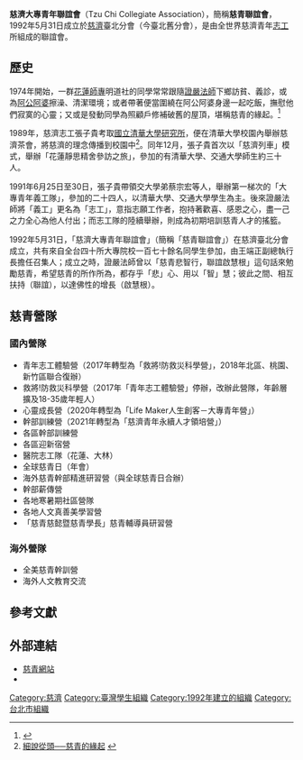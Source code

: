 {{Notability Unreferenced |time=2010-03-17T17:25:34+00:00 }}

'''慈濟大專青年聯誼會'''（Tzu Chi Collegiate Association），簡稱'''慈青聯誼會'''，1992年5月31日成立於[[慈濟|慈濟]]臺北分會（今臺北舊分會），是由全世界慈濟青年[[志工|志工]]所組成的聯誼會。

==歷史==
1974年開始，一群[[花蓮師專|花蓮師專]]明道社的同學常常跟隨[[釋證嚴|證嚴法師]]下鄉訪貧、義診，或為[[阿公|阿公]][[阿婆|阿婆]]擦澡、清潔環境；或者帶著便當圍繞在阿公阿婆身邊一起吃飯，撫慰他們寂寞的心靈；又或是發動同學為照顧戶修補破舊的屋頂，堪稱慈青的緣起。<ref>{{Cite web|url=http://www.tzuchi.org.tw/index.php?option=com_content&view=article&id=417%3A2009-02-06-08-32-46&catid=86%3Atzuchi-groups&Itemid=344&lang=zh|title=慈濟大專青年聯誼會|accessdate=|author=|date=|publisher=|access-date=2015-09-14|archive-url=https://web.archive.org/web/20150626235708/http://www.tzuchi.org.tw/index.php?option=com_content&view=article&id=417%3A2009-02-06-08-32-46&catid=86%3Atzuchi-groups&Itemid=344&lang=zh|archive-date=2015-06-26|dead-url=yes}}</ref>

1989年，慈濟志工張子貴考取[[國立清華大學|國立清華大學]][[研究所|研究所]]，便在清華大學校園內舉辦慈濟茶會，將慈濟的理念傳播到校園中<ref>[http://tzuching.us.tzuchi.org/tzuching/home.nsf/aboutC/k10084 細說從頭──慈青的緣起 ] {{webarchive|url=https://web.archive.org/web/20121214072240/http://tzuching.us.tzuchi.org/tzuching/home.nsf/aboutC/k10084 |date=2012-12-14 }}</ref>。同年12月，張子貴首次以「慈濟列車」模式，舉辦「花蓮靜思精舍參訪之旅」，參加的有清華大學、交通大學師生約三十人。

1991年6月25日至30日，張子貴帶領交大學弟蔡宗宏等人，舉辦第一梯次的「大專青年義工隊」，參加的二十四人，以清華大學、交通大學學生為主。後來證嚴法師將「義工」更名為「志工」，意指志願工作者，抱持著歡喜、感恩之心，盡一己之力全心為他人付出；而志工隊的陸續舉辦，則成為初期培訓慈青人才的搖籃。 

1992年5月31日，「慈濟大專青年聯誼會」（簡稱「慈青聯誼會」）在慈濟臺北分會成立，共有來自全台四十所大專院校一百七十餘名同學生參加，由王端正副總執行長擔任召集人；成立之時，證嚴法師曾以「慈青悲智行，聯誼啟慧根」這句話來勉勵慈青，希望慈青的所作所為，都存乎「悲」心、用以「智」慧；彼此之間、相互扶持（聯誼），以達佛性的增長（啟慧根）。

==慈青營隊==
===國內營隊===
*青年志工體驗營（2017年轉型為「救將!防救災科學營」，2018年北區、桃園、新竹區聯合復辦）
*救將!防救災科學營（2017年「青年志工體驗營」停辦，改辦此營隊，年齡層擴及18-35歲年輕人）
*心靈成長營（2020年轉型為「Life Maker人生創客－大專青年營」）
*幹部訓練營（2021年轉型為「慈濟青年永續人才領培營」）
*各區幹部訓練營
*各區迎新宿營
*醫院志工隊（花蓮、大林）
*全球慈青日（年會）
*海外慈青幹部精進研習營（與全球慈青日合辦）
*幹部薪傳營
*各地寒暑期社區營隊
*各地人文真善美學習營
*「慈青慈懿暨慈青學長」慈青輔導員研習營

===海外營隊===
*全美慈青幹訓營
*海外人文教育交流

==參考文獻==
{{Reflist}}

== 外部連結 ==
* [http://tcit.tzuchi.net/student/index.htm 慈青網站] {{Wayback|url=http://tcit.tzuchi.net/student/index.htm |date=20160313132328 }}
* {{Facebook|tzuching.global}}

{{慈濟基金會}}

[[Category:慈濟|Category:慈濟]]
[[Category:臺灣學生組織|Category:臺灣學生組織]]
[[Category:1992年建立的組織|Category:1992年建立的組織]]
[[Category:台北市組織|Category:台北市組織]]